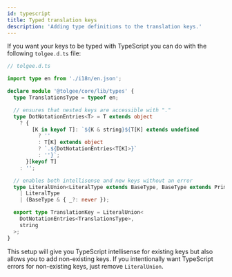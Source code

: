 ```yaml
---
id: typescript
title: Typed translation keys
description: 'Adding type definitions to the translation keys.'
---
```


If you want your keys to be typed with TypeScript you can do with the following `tolgee.d.ts` file:

```ts
// tolgee.d.ts

import type en from './i18n/en.json';

declare module '@tolgee/core/lib/types' {
  type TranslationsType = typeof en;

  // ensures that nested keys are accessible with "."
  type DotNotationEntries<T> = T extends object
    ? {
        [K in keyof T]: `${K & string}${T[K] extends undefined
          ? ''
          : T[K] extends object
          ? `.${DotNotationEntries<T[K]>}`
          : ''}`;
      }[keyof T]
    : '';

  // enables both intellisense and new keys without an error
  type LiteralUnion<LiteralType extends BaseType, BaseType extends Primitive> =
    | LiteralType
    | (BaseType & { _?: never });

  export type TranslationKey = LiteralUnion<
    DotNotationEntries<TranslationsType>,
    string
  >;
}
```

This setup will give you TypeScript intellisense for existing keys but also allows you to add non-existing keys. If you intentionally want TypeScript errors for non-existing keys, just remove `LiteralUnion`.
